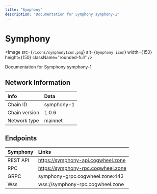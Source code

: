 ```yaml
---
title: "Symphony"
description: "Documentation for Symphony symphony-1"
---
```


# Symphony

<Image src={`/icons/symphonyIcon.png`} alt={`Symphony icon`} width={150} height={150} className="rounded-full" />

Documentation for Symphony symphony-1


## Network Information

| Info | Data |
| :------------      | :----------      |
| Chain ID           | symphony-1      |
| Chain version      | 1.0.6  |
| Network type       | mainnet   |

## Endpoints

| Symphony         | Links|
| :------------      | :----------|
| REST API           | https://symphony-api.cogwheel.zone      |
| RPC                | https://symphony-rpc.cogwheel.zone      |
| GRPC               | symphony-grpc.cogwheel.zone:443  |
| Wss | wss://symphony-rpc.cogwheel.zone |